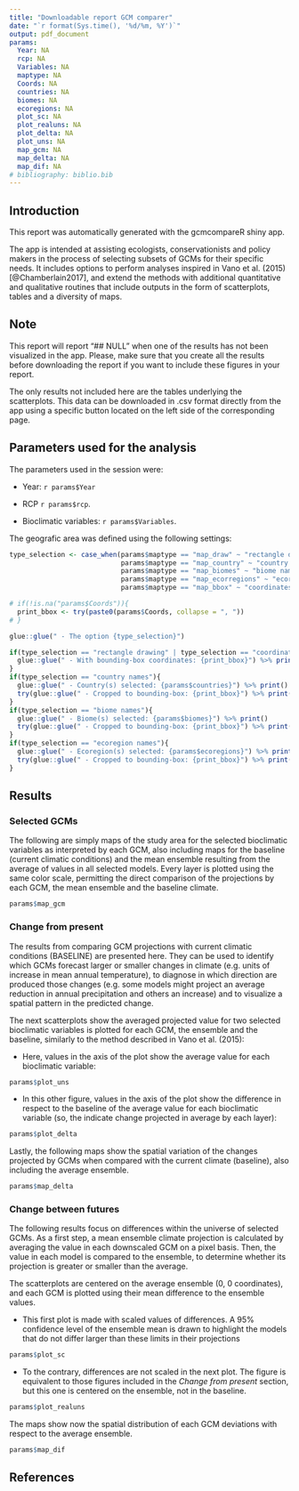 ```yaml
---
title: "Downloadable report GCM comparer"
date: "`r format(Sys.time(), '%d/%m, %Y')`"
output: pdf_document
params:
  Year: NA
  rcp: NA
  Variables: NA
  maptype: NA
  Coords: NA
  countries: NA
  biomes: NA
  ecoregions: NA
  plot_sc: NA
  plot_realuns: NA
  plot_delta: NA
  plot_uns: NA
  map_gcm: NA
  map_delta: NA
  map_dif: NA
# bibliography: biblio.bib
---
```


## Introduction

This report was automatically generated with the gcmcompareR shiny app.

The app is intended at assisting ecologists, conservationists and policy makers in the process of selecting subsets of GCMs for their specific needs. It includes options to perform analyses inspired in Vano et al. (2015) [@Chamberlain2017], and extend the methods with additional quantitative and qualitative routines that include outputs in the form of scatterplots, tables and a diversity of maps. 


## Note

This report will report "## NULL" when one of the results has not been visualized in the app. Please, make sure that you create all the results before downloading the report if you want to include these figures in your report.

The only results not included here are the tables underlying the scatterplots. This data can be downloaded in .csv format directly from the app using a specific button located on the left side of the corresponding page.

## Parameters used for the analysis

The parameters used in the session were:

- Year: `r params$Year`

- RCP `r params$rcp`. 

- Bioclimatic variables: `r params$Variables`. 

The geografic area was defined using the following settings:

```r

type_selection <- case_when(params$maptype == "map_draw" ~ "rectangle drawing", 
                            params$maptype == "map_country" ~ "country names", 
                            params$maptype == "map_biomes" ~ "biome names", 
                            params$maptype == "map_ecorregions" ~ "ecoregion names", 
                            params$maptype == "map_bbox" ~ "coordinates box")

# if(!is.na("params$Coords")){
  print_bbox <- try(paste0(params$Coords, collapse = ", "))
# }

glue::glue(" - The option {type_selection}")

if(type_selection == "rectangle drawing" | type_selection == "coordinates box"){
  glue::glue(" - With bounding-box coordinates: {print_bbox}") %>% print()
}
if(type_selection == "country names"){
  glue::glue(" - Country(s) selected: {params$countries}") %>% print()
  try(glue::glue(" - Cropped to bounding-box: {print_bbox}") %>% print())
}
if(type_selection == "biome names"){
  glue::glue(" - Biome(s) selected: {params$biomes}") %>% print()
  try(glue::glue(" - Cropped to bounding-box: {print_bbox}") %>% print())
}
if(type_selection == "ecoregion names"){
  glue::glue(" - Ecoregion(s) selected: {params$ecoregions}") %>% print()
  try(glue::glue(" - Cropped to bounding-box: {print_bbox}") %>% print())
}


```



## Results

### Selected GCMs

The following are simply maps of the study area for the selected bioclimatic variables as interpreted by each GCM, also including maps for the baseline (current climatic conditions) and the mean ensemble resulting from the average of values in all selected models. Every layer is plotted using the same color scale, permitting the direct comparison of the projections by each GCM, the mean ensemble and the baseline climate.

```r
params$map_gcm
```

### Change from present

The results from comparing GCM projections with current climatic conditions (BASELINE) are presented here. They can be used to identify which GCMs forecast larger or smaller changes in climate (e.g. units of increase in mean annual temperature), to diagnose in which direction are produced those changes (e.g. some models might project an average reduction in annual precipitation and others an increase) and to visualize a spatial pattern in the predicted change.

The next scatterplots show the averaged projected value for two selected bioclimatic variables is plotted for each GCM, the ensemble and the baseline, similarly to the method described in Vano et al. (2015):

- Here, values in the axis of the plot show the average value for each bioclimatic variable:

```r
params$plot_uns
```

- In this other figure, values in the axis of the plot show the difference in respect to the baseline of the average value for each bioclimatic variable (so, the indicate change projected in average by each layer):

```r
params$plot_delta
```

Lastly, the following maps show the spatial variation of the changes projected by GCMs when compared with the current climate (baseline), also including the average ensemble.

```r
params$map_delta
```

### Change between futures

The following results focus on differences within the universe of selected GCMs. As a first step, a mean ensemble climate projection is calculated by averaging the value in each downscaled GCM on a pixel basis. Then, the value in each model is compared to the ensemble, to determine whether its projection is greater or smaller than the average.

The scatterplots are centered on the average ensemble (0, 0 coordinates), and each GCM is plotted using their mean difference to the ensemble values. 

- This first plot is made with scaled values of differences. A 95% confidence level of the ensemble mean is drawn to highlight the models that do not differ larger than these limits in their projections

```r
params$plot_sc
```

- To the contrary, differences are not scaled in the next plot. The figure is equivalent to those figures included in the _Change from present_ section, but this one is centered on the ensemble, not in the baseline.

```r
params$plot_realuns
```

The maps show now the spatial distribution of each GCM deviations with respect to the average ensemble.

```r
params$map_dif
```

## References
